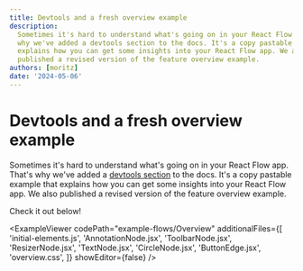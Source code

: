 ```yaml
---
title: Devtools and a fresh overview example
description:
  Sometimes it's hard to understand what's going on in your React Flow app. That's
  why we've added a devtools section to the docs. It's a copy pastable example that
  explains how you can get some insights into your React Flow app. We also
  published a revised version of the feature overview example.
authors: [moritz]
date: '2024-05-06'
---
```



# Devtools and a fresh overview example

Sometimes it's hard to understand what's going on in your React Flow app. That's
why we've added a [devtools section](/learn/advanced-use/devtools-and-debugging)
to the docs. It's a copy pastable example that explains how you can get some
insights into your React Flow app. We also published a revised version of the
feature overview example.

Check it out below!

<ExampleViewer
  codePath="example-flows/Overview"
  additionalFiles={[
    'initial-elements.js',
    'AnnotationNode.jsx',
    'ToolbarNode.jsx',
    'ResizerNode.jsx',
    'TextNode.jsx',
    'CircleNode.jsx',
    'ButtonEdge.jsx',
    'overview.css',
  ]}
  showEditor={false}
/>
